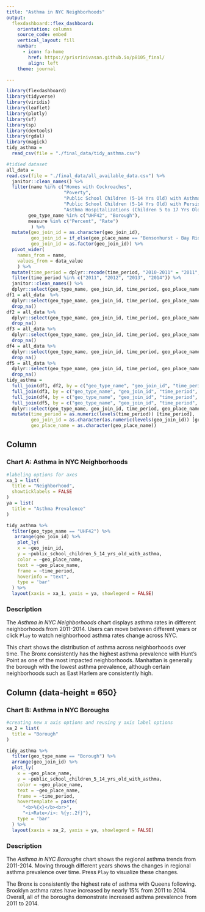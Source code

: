 ```yaml
---
title: "Asthma in NYC Neighborhoods"
output: 
  flexdashboard::flex_dashboard:
    orientation: columns
    source_code: embed
    vertical_layout: fill
    navbar:
      - icon: fa-home
        href: https://prisrinivasan.github.io/p8105_final/
        align: left
    theme: journal

---
```


```r
library(flexdashboard)
library(tidyverse)
library(viridis)
library(leaflet)
library(plotly)
library(sf)
library(sp)
library(devtools)
library(rgdal)
library(magick)
tidy_asthma = 
  read_csv(file = "./final_data/tidy_asthma.csv")
```

```r
#tidied dataset
all_data = 
read.csv(file = "./final_data/all_available_data.csv") %>% 
  janitor::clean_names() %>% 
  filter(name %in% c("Homes with Cockroaches", 
                     "Poverty", 
                     "Public School Children (5-14 Yrs Old) with Asthma", 
                     "Public School Children (5-14 Yrs Old) with Persistent Asthma", 
                     "Asthma Hospitalizations (Children 5 to 17 Yrs Old)"),
        geo_type_name %in% c("UHF42", "Borough"), 
        measure %in% c("Percent", "Rate")
         ) %>% 
  mutate(geo_join_id = as.character(geo_join_id),
         geo_join_id = if_else(geo_place_name == "Bensonhurst - Bay Ridge", "209", geo_join_id),
         geo_join_id = as.factor(geo_join_id)) %>% 
  pivot_wider(
    names_from = name, 
    values_from = data_value
    ) %>%
  mutate(time_period = dplyr::recode(time_period, "2010-2011" = "2011", "2011-2012" = "2012", "2012-2013" = "2013", "2013-2014" = "2014", "2010-14" = "2011")) %>%
  filter(time_period %in% c("2011", "2012", "2013", "2014")) %>% 
  janitor::clean_names() %>% 
  dplyr::select(geo_type_name, geo_join_id, time_period, geo_place_name, measure, indicator_id, homes_with_cockroaches, poverty, public_school_children_5_14_yrs_old_with_asthma, public_school_children_5_14_yrs_old_with_persistent_asthma, asthma_hospitalizations_children_5_to_17_yrs_old)
df1 = all_data  %>% 
  dplyr::select(geo_type_name, geo_join_id, time_period, geo_place_name, measure, indicator_id, homes_with_cockroaches) %>% 
  drop_na()
df2 = all_data %>% 
  dplyr::select(geo_type_name, geo_join_id, time_period, geo_place_name, measure, indicator_id, poverty) %>% 
  drop_na()
df3 = all_data %>% 
  dplyr::select(geo_type_name, geo_join_id, time_period, geo_place_name, measure, indicator_id, public_school_children_5_14_yrs_old_with_asthma) %>% 
  drop_na()
df4 = all_data %>% 
  dplyr::select(geo_type_name, geo_join_id, time_period, geo_place_name, measure, indicator_id, public_school_children_5_14_yrs_old_with_persistent_asthma) %>% 
  drop_na()
df5 = all_data %>% 
  dplyr::select(geo_type_name, geo_join_id, time_period, geo_place_name, measure, indicator_id, asthma_hospitalizations_children_5_to_17_yrs_old) %>% 
  drop_na()
tidy_asthma = 
  full_join(df1, df2, by = c("geo_type_name", "geo_join_id", "time_period", "geo_place_name")) %>% 
  full_join(df3, by = c("geo_type_name", "geo_join_id", "time_period", "geo_place_name")) %>% 
  full_join(df4, by = c("geo_type_name", "geo_join_id", "time_period", "geo_place_name")) %>% 
  full_join(df5, by = c("geo_type_name", "geo_join_id", "time_period", "geo_place_name")) %>% 
  dplyr::select(geo_type_name, geo_join_id, time_period, geo_place_name, homes_with_cockroaches, poverty, public_school_children_5_14_yrs_old_with_asthma, public_school_children_5_14_yrs_old_with_persistent_asthma, asthma_hospitalizations_children_5_to_17_yrs_old) %>% 
  mutate(time_period = as.numeric(levels(time_period)) [time_period],
         geo_join_id = as.character(as.numeric(levels(geo_join_id)) [geo_join_id]),
         geo_place_name = as.character(geo_place_name)) 
```


Column {data-width=650}
-----------------------------------------------------------------------

### Chart A: Asthma in NYC Neighborhoods

```r
#labeling options for axes
xa_1 = list(
  title = "Neighborhood",
  showticklabels = FALSE
)
ya = list(
  title = "Asthma Prevalence"
)

tidy_asthma %>%
  filter(geo_type_name == "UHF42") %>%
   arrange(geo_join_id) %>%
    plot_ly(
    x = ~geo_join_id, 
    y = ~public_school_children_5_14_yrs_old_with_asthma, 
    color = ~geo_place_name,
    text = ~geo_place_name,
    frame = ~time_period,
    hoverinfo = "text",
    type = 'bar'
  ) %>% 
  layout(xaxis = xa_1, yaxis = ya, showlegend = FALSE)
```

### Description 

The _Asthma in NYC Neighborhoods_ chart displays asthma rates in different neighborhoods from 2011-2014. Users can move between different years or click `Play` to watch neighborhood asthma rates change across NYC.

This chart shows the distribution of asthma across neighborhoods over time. The Bronx consistently has the highest asthma prevalence with Hunt's Point as one of the most impacted neighborhoods. Manhattan is generally the borough with the lowest asthma prevalence, although certain neighborhoods such as East Harlem are consistently high. 


Column {data-height = 650}
--------------------------------------------------------------------

### Chart B: Asthma in NYC Boroughs

```r
#creating new x axis options and reusing y axis label options
xa_2 = list(
  title = "Borough"
)

tidy_asthma %>%
  filter(geo_type_name == "Borough") %>%
  arrange(geo_join_id) %>%
  plot_ly(
    x = ~geo_place_name, 
    y = ~public_school_children_5_14_yrs_old_with_asthma, 
    color = ~geo_place_name,
    text = ~geo_place_name,
    frame = ~time_period,
    hovertemplate = paste(
      "<b>%{x}</b><br>",
      "<i>Rate</i>: %{y:.2f}"),
    type = 'bar'
  ) %>% 
  layout(xaxis = xa_2, yaxis = ya, showlegend = FALSE)
```

### Description

The _Asthma in NYC Boroughs_ chart shows the regional asthma trends from 2011-2014. Moving through different years shows the changes in regional asthma prevalence over time. Press `Play` to visualize these changes.

The Bronx is consistently the highest rate of asthma with Queens following. Brooklyn asthma rates have increased by nearly 15% from 2011 to 2014. Overall, all of the boroughs demonstrate increased asthma prevalence from 2011 to 2014.
